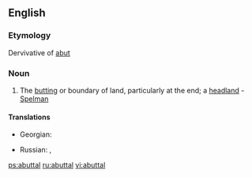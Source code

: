 ==English==

===Etymology===
Dervivative of [[abut]]

===Noun===
{{en-noun}}

# The [[butting]] or boundary of land, particularly at the end; a [[headland]] - [[Spelman]]

====Translations====
{{trans-top|boundary of land}}
* Georgian: {{t-|ka|მიჯნა|tr=miǰna|sc=Geor|xs=Georgian}}
{{trans-mid}}
* Russian: {{t+|ru|межа|f|tr=mežá}}, {{t+|ru|граница|f|tr=graníca}}
{{trans-bottom}}

[[ps:abuttal]]
[[ru:abuttal]]
[[vi:abuttal]]